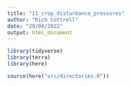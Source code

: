 ```yaml
---
title: "11_crop_disturbance_pressures"
author: "Rich Cottrell"
date: "29/06/2022"
output: html_document
---
```


```r
library(tidyverse)
library(terra)
library(here)

source(here("src/directories.R"))

```


```r

```

